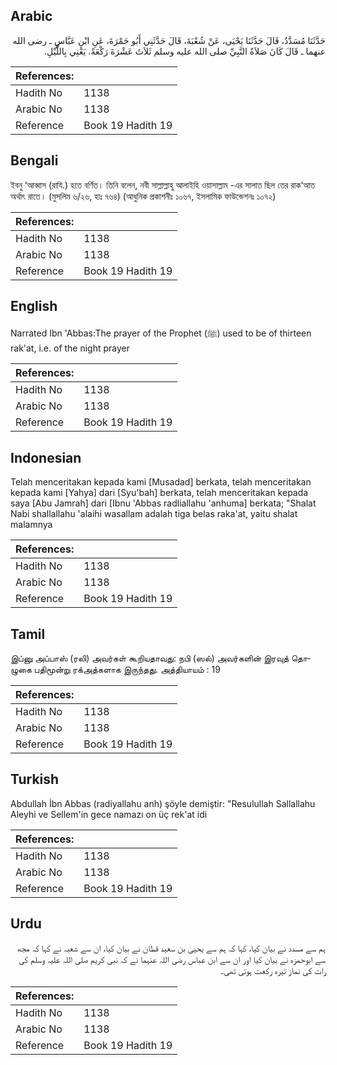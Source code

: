 ## Arabic


<div dir="rtl" lang="ar" style={{fontSize:'larger',backgroundColor:'#f8f9fa',padding:20}}>
حَدَّثَنَا مُسَدَّدٌ، قَالَ حَدَّثَنَا يَحْيَى، عَنْ شُعْبَةَ، قَالَ حَدَّثَنِي أَبُو جَمْرَةَ، عَنِ ابْنِ عَبَّاسٍ ـ رضى الله عنهما ـ قَالَ كَانَ صَلاَةُ النَّبِيِّ صلى الله عليه وسلم ثَلاَثَ عَشْرَةَ رَكْعَةً‏.‏ يَعْنِي بِاللَّيْلِ‏.‏
</div>
<div style={{backgroundColor:'#f8f9fa',padding:20, marginBottom: 10}}><table> <thead> <tr> <th>References:</th> <th></th> </tr> </thead> <tbody><tr><td>Hadith No</td><td>1138</td></tr><tr><td>Arabic No</td><td>1138</td></tr><tr><td>Reference</td><td>Book 19 Hadith 19</td></tr></tbody></table></div>

## Bengali


<div dir="ltr" lang="bn" style={{fontSize:'larger',backgroundColor:'#f8f9fa',padding:20}}>
ইবনু ‘আব্বাস (রাযি.) হতে বর্ণিত। তিনি বলেন, নবী সাল্লাল্লাহু আলাইহি ওয়াসাল্লাম -এর সালাত ছিল তের রাক‘আত অর্থাৎ রাতে। (মুসলিম ৬/২৬, হাঃ ৭৬৪) (আধুনিক প্রকাশনীঃ ১০৬৭, ইসলামিক ফাউন্ডেশনঃ ১০৭২)
</div>
<div style={{backgroundColor:'#f8f9fa',padding:20, marginBottom: 10}}><table> <thead> <tr> <th>References:</th> <th></th> </tr> </thead> <tbody><tr><td>Hadith No</td><td>1138</td></tr><tr><td>Arabic No</td><td>1138</td></tr><tr><td>Reference</td><td>Book 19 Hadith 19</td></tr></tbody></table></div>

## English


<div dir="ltr" lang="en" style={{fontSize:'larger',backgroundColor:'#f8f9fa',padding:20}}>
Narrated Ibn 'Abbas:The prayer of the Prophet (ﷺ) used to be of thirteen rak'at, i.e. of the night prayer
</div>
<div style={{backgroundColor:'#f8f9fa',padding:20, marginBottom: 10}}><table> <thead> <tr> <th>References:</th> <th></th> </tr> </thead> <tbody><tr><td>Hadith No</td><td>1138</td></tr><tr><td>Arabic No</td><td>1138</td></tr><tr><td>Reference</td><td>Book 19 Hadith 19</td></tr></tbody></table></div>

## Indonesian


<div dir="ltr" lang="id" style={{fontSize:'larger',backgroundColor:'#f8f9fa',padding:20}}>
Telah menceritakan kepada kami [Musadad] berkata, telah menceritakan kepada kami [Yahya] dari [Syu'bah] berkata, telah menceritakan kepada saya [Abu Jamrah] dari [Ibnu 'Abbas radliallahu 'anhuma] berkata; "Shalat Nabi shallallahu 'alaihi wasallam adalah tiga belas raka'at, yaitu shalat malamnya
</div>
<div style={{backgroundColor:'#f8f9fa',padding:20, marginBottom: 10}}><table> <thead> <tr> <th>References:</th> <th></th> </tr> </thead> <tbody><tr><td>Hadith No</td><td>1138</td></tr><tr><td>Arabic No</td><td>1138</td></tr><tr><td>Reference</td><td>Book 19 Hadith 19</td></tr></tbody></table></div>

## Tamil


<div dir="ltr" lang="ta" style={{fontSize:'larger',backgroundColor:'#f8f9fa',padding:20}}>
இப்னு அப்பாஸ் (ரலி) அவர்கள் கூறியதாவது: நபி (ஸல்) அவர்களின் இரவுத் தொழுகை பதிமூன்று ரக்அத்களாக இருந்தது. அத்தியாயம் : 19
</div>
<div style={{backgroundColor:'#f8f9fa',padding:20, marginBottom: 10}}><table> <thead> <tr> <th>References:</th> <th></th> </tr> </thead> <tbody><tr><td>Hadith No</td><td>1138</td></tr><tr><td>Arabic No</td><td>1138</td></tr><tr><td>Reference</td><td>Book 19 Hadith 19</td></tr></tbody></table></div>

## Turkish


<div dir="ltr" lang="tr" style={{fontSize:'larger',backgroundColor:'#f8f9fa',padding:20}}>
Abdullah İbn Abbas (radiyallahu anh) şöyle demiştir: "Resulullah Sallallahu Aleyhi ve Sellem'in gece namazı on üç rek'at idi
</div>
<div style={{backgroundColor:'#f8f9fa',padding:20, marginBottom: 10}}><table> <thead> <tr> <th>References:</th> <th></th> </tr> </thead> <tbody><tr><td>Hadith No</td><td>1138</td></tr><tr><td>Arabic No</td><td>1138</td></tr><tr><td>Reference</td><td>Book 19 Hadith 19</td></tr></tbody></table></div>

## Urdu


<div dir="rtl" lang="ur" style={{fontSize:'larger',backgroundColor:'#f8f9fa',padding:20}}>
ہم سے مسدد نے بیان کیا، کہا کہ ہم سے یحییٰ بن سعید قطان نے بیان کیا، ان سے شعبہ نے کہا کہ مجھ سے ابوحمزہ نے بیان کیا اور ان سے ابن عباس رضی اللہ عنہما نے کہ نبی کریم صلی اللہ علیہ وسلم کی رات کی نماز تیرہ رکعت ہوتی تھی۔
</div>
<div style={{backgroundColor:'#f8f9fa',padding:20, marginBottom: 10}}><table> <thead> <tr> <th>References:</th> <th></th> </tr> </thead> <tbody><tr><td>Hadith No</td><td>1138</td></tr><tr><td>Arabic No</td><td>1138</td></tr><tr><td>Reference</td><td>Book 19 Hadith 19</td></tr></tbody></table></div>